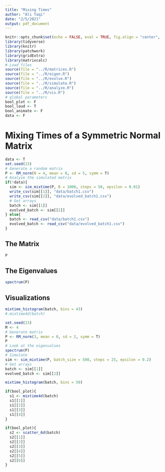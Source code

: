 ```yaml
---
title: "Mixing Times"
author: "Ali Taqi"
date: "2/5/2021"
output: pdf_document
---
```


```r
knitr::opts_chunk$set(echo = FALSE, eval = TRUE, fig.align = "center", message = FALSE, warning = FALSE)
library(tidyverse)
library(knitr)
library(patchwork)
library(gridExtra)
library(matrixcalc)
# Load files
source(file = "../R/matrices.R")
source(file = "../R/eigen.R")
source(file = "../R/evolve.R")
source(file = "../R/simulate.R")
source(file = "../R/analyze.R")
source(file = "../R/vis.R")
# global parameters
bool_plot <- F
bool_loud <- T
bool_animate <- F
data <- F
```

# Mixing Times of a Symmetric Normal Matrix

```r
data <- T
set.seed(23)
# Generate a random matrix
P <- RM_norm(N = 4, mean = 0, sd = 5, symm = T)
# Analyze the simulated matrix
if(!data){
  sim <- sim_mixtime(P, B = 1000, steps = 50, epsilon = 0.01)
  write_csv(sim[[1]], "data/batch1.csv")
  write_csv(sim[[2]], "data/evolved_batch1.csv")
  # Get arrays
  batch <- sim[[1]]
  evolved_batch <- sim[[2]]
} else{
  batch <- read_csv("data/batch1.csv")
  evolved_batch <- read_csv("data/evolved_batch1.csv")
}
```

## The Matrix

```r
P
```

## The Eigenvalues

```r
spectrum(P)
```


## Visualizations

```r
mixtime_histogram(batch, bins = 43)
#.mixtime4d(batch)
```

\newpage

```r
set.seed(23)
M <- 4
# Generate matrix
P <- RM_norm(3, mean = 0, sd = 2, symm = T)
P
# Look at the eigenvalues
spectrum(P)
# Simulate
sim <- sim_mixtime(P, batch_size = 500, steps = 25, epsilon = 0.2)
# Get arrays
batch <- sim[[1]]
evolved_batch <- sim[[2]]
```

```r
mixtime_histogram(batch, bins = 50)
```

```r
if(bool_plot){  
  s1 <- mixtime4d(batch)
  s1[[1]]
  s1[[2]]
  s1[[3]]
  s1[[4]]
}
```

```r
if(bool_plot){  
  s2 <- scatter_6d(batch)
  s2[[1]]
  s2[[2]]
  s2[[3]]
  s2[[4]]
  s2[[5]]
  s2[[6]]
}
```
